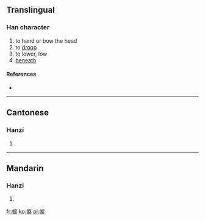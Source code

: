 ==Translingual==

===Han character===
{{Han char|rn=9|rad=人|as=14|sn=16|four=|canj=人女火月 (OVFB)}}

# to hand or bow the head
# to [[droop]]
# to lower, low
# [[beneath]]

====References====
* {{Han ref|kx=0119.250|hdz=10232.100|uh=3499|ud=13465}}

----

==Cantonese==

===Hanzi===
{{yue-hanzi|jyut=|y=min4, min6}}

# {{defn|lang=yue|sort=人14}}

----

==Mandarin==

===Hanzi===
{{cmn-hanzi|pin=[[mián]] ([[mian2]])|wg=mien<sup>2</sup>}}

# {{defn|lang=cmn|sort=人14}}

[[fr:㒙]]
[[ko:㒙]]
[[pl:㒙]]